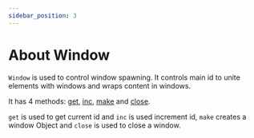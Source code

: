 ```yaml
---
sidebar_position: 3
---
```

# About Window

`Window` is used to control window spawning. It controls main id to unite elements with windows and wraps content in windows.

It has 4 methods: [get](get), [inc](inc), [make](make) and [close](close).

`get` is used to get current id and `inc` is used increment id, `make` creates a window Object and `close` is used to close a window.